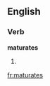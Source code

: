 ==English==

===Verb===
'''maturates'''

# {{third-person singular of|[[maturate]]}}

[[fr:maturates]]